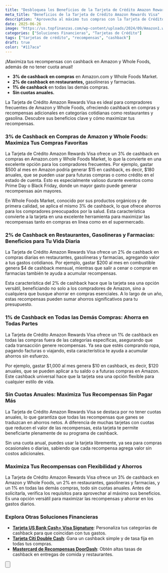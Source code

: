 ```yaml
---
title: "Desbloquea los Beneficios de la Tarjeta de Crédito Amazon Rewards Visa"
meta_title: "Beneficios de la Tarjeta de Crédito Amazon Rewards Visa"
description: "Aprovecha al máximo tus compras con la Tarjeta de Crédito Amazon Rewards Visa. Gana recompensas en efectivo, descuentos en Amazon y mucho más."
date: 2025-06-26
image: "https://us.topfinanzas.com/wp-content/uploads/2024/09/Amazon1.webp"
categories: ["Soluciones Financieras", "Tarjetas de Crédito"]
tags: ["tarjetas de crédito", "recompensas", "cashback"]
draft: true
color: "#117aca"
---
```


¡Maximiza tus recompensas con cashback en Amazon y Whole Foods, además de no tener cuota anual!

- **3% de cashback en compras** en Amazon.com y Whole Foods Market.
- **2% de cashback en restaurantes,** gasolineras y farmacias.
- **1% de cashback** en todas las demás compras.
- **Sin cuotas anuales.**

La Tarjeta de Crédito Amazon Rewards Visa es ideal para compradores frecuentes de Amazon y Whole Foods, ofreciendo cashback en compras y recompensas adicionales en categorías cotidianas como restaurantes y gasolina. Descubre sus beneficios clave y cómo maximizar tus recompensas.

### 3% de Cashback en Compras de Amazon y Whole Foods: Maximiza Tus Compras Favoritas

La Tarjeta de Crédito Amazon Rewards Visa ofrece un 3% de cashback en compras en Amazon.com y Whole Foods Market, lo que la convierte en una excelente opción para los compradores frecuentes. Por ejemplo, gastar $500 al mes en Amazon podría generar $15 en cashback, es decir, $180 anuales, que se pueden usar para futuras compras o como crédito en el estado de cuenta. Esto es especialmente valioso durante eventos como Prime Day o Black Friday, donde un mayor gasto puede generar recompensas aún mayores.

En Whole Foods Market, conocido por sus productos orgánicos y de primera calidad, se aplica el mismo 3% de cashback, lo que ofrece ahorros para los compradores preocupados por la salud. Esta característica convierte a la tarjeta en una excelente herramienta para maximizar las recompensas tanto en compras en línea como en el supermercado.

### 2% de Cashback en Restaurantes, Gasolineras y Farmacias: Beneficios para Tu Vida Diaria

La Tarjeta de Crédito Amazon Rewards Visa ofrece un 2% de cashback en compras diarias en restaurantes, gasolineras y farmacias, agregando valor a tus gastos cotidianos. Por ejemplo, gastar $200 al mes en combustible genera $4 de cashback mensual, mientras que salir a cenar o comprar en farmacias también te ayuda a acumular recompensas.

Esta característica del 2% de cashback hace que la tarjeta sea una opción versátil, beneficiando no solo a los compradores de Amazon, sino a cualquiera que busque ahorrar en compras esenciales. A lo largo de un año, estas recompensas pueden sumar ahorros significativos para tu presupuesto.

### 1% de Cashback en Todas las Demás Compras: Ahorra en Todas Partes

La Tarjeta de Crédito Amazon Rewards Visa ofrece un 1% de cashback en todas las compras fuera de las categorías específicas, asegurando que cada transacción genere recompensas. Ya sea que estés comprando ropa, pagando facturas o viajando, esta característica te ayuda a acumular ahorros sin esfuerzo.

Por ejemplo, gastar $1,000 al mes genera $10 en cashback, es decir, $120 anuales, que se pueden aplicar a tu saldo o a futuras compras en Amazon. Este cashback universal hace que la tarjeta sea una opción flexible para cualquier estilo de vida.

### Sin Cuotas Anuales: Maximiza Tus Recompensas Sin Pagar Más

La Tarjeta de Crédito Amazon Rewards Visa se destaca por no tener cuotas anuales, lo que garantiza que todas las recompensas que ganes se traduzcan en ahorros netos. A diferencia de muchas tarjetas con cuotas que reducen el valor de las recompensas, esta tarjeta te permite beneficiarte plenamente de su programa de cashback.

Sin una cuota anual, puedes usar la tarjeta libremente, ya sea para compras ocasionales o diarias, sabiendo que cada recompensa agrega valor sin costos adicionales.

### Maximiza Tus Recompensas con Flexibilidad y Ahorros

La Tarjeta de Crédito Amazon Rewards Visa ofrece un 3% de cashback en Amazon y Whole Foods, un 2% en restaurantes, gasolineras y farmacias, y un 1% en todas las demás compras, todo sin cuotas anuales. Antes de solicitarla, verifica los requisitos para aprovechar al máximo sus beneficios. Es una opción versátil para maximizar las recompensas y ahorrar en los gastos diarios.

<AdZone id="us_site_4" />

### Explora Otras Soluciones Financieras

- [**Tarjeta US Bank Cash+ Visa Signature**](/financial-solutions/us-bank-cash-plus-visa-signature-card-benefits): Personaliza tus categorías de cashback para que coincidan con tus gastos.
- [**Tarjeta Citi Double Cash**](/financial-solutions/citi-double-cash-credit-card-benefits): Gana un cashback simple y de tasa fija en todas tus compras.
- [**Mastercard de Recompensas DoorDash**](/financial-solutions/doordash-rewards-mastercard-benefits): Obtén altas tasas de cashback en entregas de comida y restaurantes.

<Button
  label="Ver Requisitos"
  link="/financial-solutions/amazon-rewards-visa-credit-card-requirements"
/>

